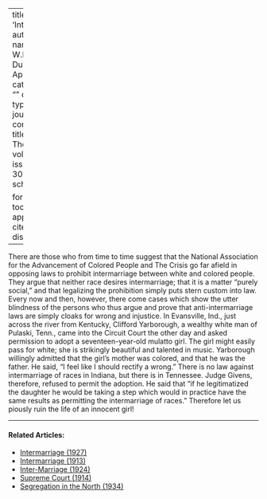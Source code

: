 
---
title: 'Intermarriage'
author:
  - name:
      given: W.E.B.
      family: Du Bois
date: Apr. 1916
categories: 
  - ""
citation: 
  type: article-journal
  container-title: The Crisis
  volume: 11
  issue: 6
  page: 306
google-scholar: true

format:
  html:
    toc: false
    appendix-cite-as: display
---



There are those who from time to time suggest that the National
Association for the Advancement of Colored People and <span class="small-caps">The Crisis</span> go far afield in opposing laws to prohibit
intermarriage between white and colored people. They argue that neither
race desires intermarriage; that it is a matter "purely social," and
that legalizing the prohibition simply puts stern custom into law. Every
now and then, however, there come cases which show the utter blindness
of the persons who thus argue and prove that anti-intermarriage laws are
simply cloaks for wrong and injustice. In Evansville, Ind., just across
the river from Kentucky, Clifford Yarborough, a wealthy white man of
Pulaski, Tenn., came into the Circuit Court the other day and asked
permission to adopt a seventeen-year-old mulatto girl. The girl might
easily pass for white; she is strikingly beautiful and talented in
music. Yarborough willingly admitted that the girl's mother was colored,
and that he was the father. He said, "I feel like I should rectify a
wrong." There is no law against intermarriage of races in Indiana, but
there is in Tennessee. Judge Givens, therefore, refused to permit the
adoption. He said that "if he legitimatized the daughter he would be
taking a step which would in practice have the same results as
permitting the intermarriage of races." Therefore let us piously ruin
the life of an innocent girl!

<!-- Similar articles start here -->

<hr>
#### Related Articles:

* [Intermarriage (1927)](/Volumes/33/03/intermarriage.html)
* [Intermarriage (1913)](/Volumes/05/04/intermarriage.html)
* [Inter-Marriage (1924)](/Volumes/29/06/inter-marriage.html)
* [Supreme Court (1914)](/Volumes/09/02/supreme_court.html)
* [Segregation in the North (1934)](/Volumes/41/04/segregation_in_the_north.html)

<!-- Similar articles end here -->